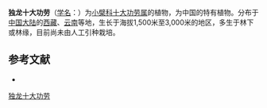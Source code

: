 {{Speciesbox
| name = 独龙十大功劳
| status = 
| status_system = 
| image =
| genus = Mahonia
| species = taronensis
| authority = Hand.-Mazz.
}}

'''独龙十大功劳'''（[[学名|学名]]：{{lang|la|''Mahonia taronensis''}}）为[[小檗科|小檗科]][[十大功劳属|十大功劳属]]的植物，为中国的特有植物。分布于[[中国大陆|中国大陆]]的[[西藏|西藏]]、[[云南|云南]]等地，生长于海拔1,500米至3,000米的地区，多生于林下或林缘，目前尚未由人工引种栽培。

== 参考文献 ==
<div class="references-small">
* {{cite web| url =http://www.bioinfo.cn/db05/KmzwSpecies.php?action=view&id=2215| title =独龙十大功劳| work =《中国高等植物数据库全库》| publisher =中国科学院微生物研究所| author =昆明植物研究所| accessdate =2009-02-23| deadurl =yes| archiveurl =https://web.archive.org/web/20160305030148/http://www.bioinfo.cn/db05/KmzwSpecies.php?action=view&id=2215| archivedate =2016-03-05}}
</div>
{{Taxonbar|from=Q15225902}}

[[Category:十大功劳属|独龙十大功劳]]


{{植物小作品}}